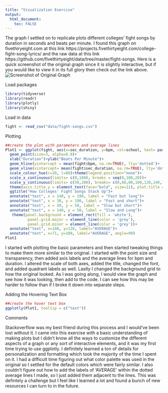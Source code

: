 ```yaml
---
title: "Visualization Exercise"
output:
  html_document:
    toc: FALSE
---
```

The graph I settled on to replicate plots different colleges' fight songs by duration in seconds and beats per minute. I found this graph on fivethiryeight.com at this link https://projects.fivethirtyeight.com/college-fight-song-lyrics/ and the raw data at this link https://github.com/fivethirtyeight/data/tree/master/fight-songs. Here is a quick screenshot of the original graph since it is slightly interactive, but if you would like to view it in its full glory then check out the link above.
![Screenshot of Original Graph](Graph Screenshot.png)


Load packages
```r
library(tidyverse)
library(readr)
library(plotly)
library(shiny)
```

Load in data

```r
fight <- read_csv("data/fight-songs.csv")
```
Plotting

```r
##create the plot with parameters and average lines
Plot1 <- ggplot(fight, aes(x=sec_duration, y=bpm, col=school, text= paste(school, "<br>")))+
  geom_point(size=3, alpha=0.8)+
  xlab("Duration")+ylab("Beats Per Minute")+
  geom_hline(yintercept = mean(fight$bpm, na.rm=TRUE), lty='dotted')+
  geom_vline(xintercept= mean(fight$sec_duration, na.rm=TRUE), lty='dotted')+
  scale_colour_hue(c=20, l=80)+theme(legend.position="none")+
  scale_x_continuous(limits= c(0,180), breaks = seq(0,180,20))+
  scale_y_continuous(limits= c(50,200), breaks= c(0,60,80,100,120,140,160,180,200))+
  theme(axis.title.y = element_text(face="bold", size=11), plot.title = element_text(face="bold", size=14.5, hjust=0.5), axis.title.x = element_text(face="bold", size=11))+
  ggtitle("How Colleges' Fight Songs Stack Up")+
  annotate("text", x = 140, y = 190, label = "Fast but long")+
  annotate("text", x = 30, y = 190, label = "Fast and short")+
  annotate("text", x = 30, y = 50, label = "Slow but short")+
  annotate("text", x = 140, y = 50, label = "Slow and Long")+
   theme(panel.background = element_rect(fill = 'white'),
          panel.grid.major = element_line(color = 'grey'),
          panel.grid.minor = element_line(color = 'grey'))+
  annotate("text", x=140, y=120, label="AVERAGE")+
  annotate("text", x=71, y=100, label="AVERAGE", angle=90)
Plot1
```
I started with plotting the basic parameters and then started tweaking things to make them more similar to the original. I started with the point size and transparency, then added axis labels and the average lines for bpm and duration. I altered the scale of both axes, added the title, changed the font, and added quadrant labels as well. Lastly I changed the background grid to how the original looked. As I was going along, I would view the graph and see how it was looking, then add to the code. I can see how this may be harder to follow than if I broke it down into separate steps.

Adding the Hovering Text Box

```r
##create the hover text box
ggplotly(Plot1, tooltip = c("text"))
```

Comments

Stackoverflow was my best friend during this process and I would've been lost without it. I came into this exercise with a basic understanding of making plots but I didn't know all the ways to customize the different aspects of a graph or any sort of interactive elements, and it was my first time trying to use ggplotly. I definitely learned a ton of details for personalization and formatting which took the majority of the time I spent on it. I had a difficult time figuring out what color palette was used in the original so I settled for the default colors which were fairly similar. I also couldn't figure out how to add the labels of 'AVERAGE' within the dotted average lines I made, so I just added them adjacent to the lines. This was defintely a challenge but I feel like I learned a lot and found a bunch of new resources I can turn to in the future.

